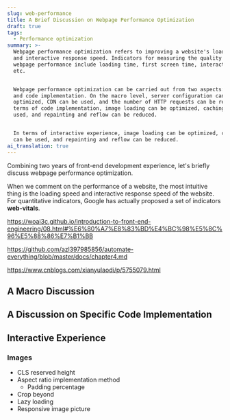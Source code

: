 ```yaml
---
slug: web-performance
title: A Brief Discussion on Webpage Performance Optimization
draft: true
tags:
  - Performance optimization
summary: >-
  Webpage performance optimization refers to improving a website's loading speed
  and interactive response speed. Indicators for measuring the quality of
  webpage performance include loading time, first screen time, interactive time,
  etc.


  Webpage performance optimization can be carried out from two aspects: macro
  and code implementation. On the macro level, server configuration can be
  optimized, CDN can be used, and the number of HTTP requests can be reduced. In
  terms of code implementation, image loading can be optimized, caching can be
  used, and repainting and reflow can be reduced.


  In terms of interactive experience, image loading can be optimized, caching
  can be used, and repainting and reflow can be reduced.
ai_translation: true
---
```


Combining two years of front-end development experience, let's briefly discuss webpage performance optimization.

<!--truncate-->

When we comment on the performance of a website, the most intuitive thing is the loading speed and interactive response speed of the website. For quantitative indicators, Google has actually proposed a set of indicators **web-vitals**.

https://woai3c.github.io/introduction-to-front-end-engineering/08.html#%E6%80%A7%E8%83%BD%E4%BC%98%E5%8C%96%E5%88%86%E7%B1%BB

https://github.com/azl397985856/automate-everything/blob/master/docs/chapter4.md

https://www.cnblogs.com/xianyulaodi/p/5755079.html

## A Macro Discussion

## A Discussion on Specific Code Implementation

## Interactive Experience

### Images

- CLS reserved height
- Aspect ratio implementation method
  - Padding percentage
- Crop beyond
- Lazy loading
- Responsive image picture
